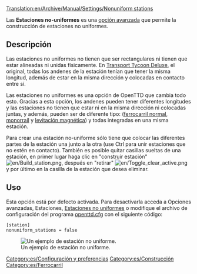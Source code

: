 [[Translation:en/Archive/Manual/Settings/Nonuniform stations]]

Las '''Estaciones no-uniformes''' es una [[es/Archive/Manual/Settings/Opciones avanzadas|opción avanzada]] que permite la construcción de estaciones no uniformes.

== Descripción ==
Las estaciones no uniformes no tienen que ser rectangulares ni tienen que estar alineadas ni unidas físicamente.
En [[es/Archive/OpenTTD/Transport Tycoon Deluxe|Transport Tycoon Deluxe]], el original, todas los andenes de la estación tenían que tener la misma longitud, además de estar en la misma dirección y colocadas en contacto entre sí.

Las estaciones no uniformes es una opción de OpenTTD que cambia todo esto. Gracias a esta opción, los andenes pueden tener diferentes longitudes y las estaciones no tienen que estar ni en la misma dirección ni colocadas juntas, y además, pueden ser de diferente tipo: ([[es/Manual/Base Set/Ferrocarril|ferrocarril normal]], [[es/Manual/Base Set/Monorraíl|monorraíl]] y [[es/Manual/Base Set/MagLev|levitación magnética]]) y todas integradas en una misma estación.

Para crear una estación no-uniforme sólo tiene que colocar las diferentes partes de la estación una junto a la otra (use Ctrl para unir estaciones que no estén en contacto). También es posible quitar casillas sueltas de una estación, en primer lugar haga clic en "construir estación" [[File:en/Build station.png]], después en "retirar" [[File:en/Toggle clear active.png]] y por último en la casilla de la estación que desea eliminar.

== Uso ==
Esta opción está por defecto activada. Para desactivarla acceda a Opciones avanzadas, Estaciones, [[es/Archive/Manual/Settings/Opciones avanzadas/Estaciones#Estaciones no uniformes|Estaciones no uniformes]] o modifique el archivo de configuración del programa [[es/Archive/Manual/Settings/Openttd.cfg|openttd.cfg]] con el siguiente código:
<pre>[station]
nonuniform_stations = false</pre>
[[File:en/Nonuniform.png|center|none|frame|Un ejemplo de estación no uniforme.]]

[[Category:es/Configuración y preferencias]]
[[Category:es/Construcción]]
[[Category:es/Ferrocarril]]